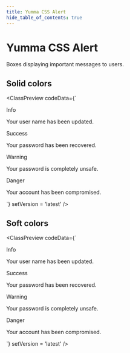 ```yaml
---
title: Yumma CSS Alert
hide_table_of_contents: true
---
```



# Yumma CSS Alert

Boxes displaying important messages to users.

## Solid colors

<ClassPreview
  codeData={`<div class="mt-1 bg-blue fs-sm t-white rad-2 p-1" role="alert">
      <span class="fw-600">Info</span>
      <p>Your user name has been updated.</p>
   </div>
   <div class="mt-1 bg-teal fs-sm t-white rad-2 p-1" role="alert">
      <span class="fw-600">Success</span>
      <p>Your password has been recovered.</p>
   </div>
   <div class="mt-1 bg-yellow fs-sm t-white rad-2 p-1" role="alert">
      <span class="fw-600">Warning</span>
      <p>Your password is completely unsafe.</p>
   </div>
   <div class="mt-1 bg-red fs-sm t-white rad-2 p-1" role="alert">
      <span class="fw-600">Danger</span>
      <p>Your account has been compromised.</p>
   </div>`}
  setVersion = 'latest'
/>

<br />

## Soft colors

<ClassPreview
  codeData={`<div class="bc-d-blue-2 bg-l-blue-6 fs-sm mt-1 p-1 rad-2 t-d-blue-6" role="alert">
   <span class="fw-600">Info</span>
   <p>Your user name has been updated.</p>
</div>
<div class="bc-d-teal-2 bg-l-teal-6 fs-sm mt-1 p-1 rad-2 t-d-teal-6" role="alert">
   <span class="fw-600">Success</span>
   <p>Your password has been recovered.</p>
</div>
<div class="bc-d-yellow-2 bg-l-yellow-6 fs-sm mt-1 p-1 rad-2 t-d-yellow-6" role="alert">
   <span class="fw-600">Warning</span>
   <p>Your password is completely unsafe.</p>
</div>
<div class="bc-d-red-2 bg-l-red-6 fs-sm mt-1 p-1 rad-2 t-d-red-6" role="alert">
   <span class="fw-600">Danger</span>
   <p>Your account has been compromised.</p>
</div>`}
  setVersion = 'latest'
/>
